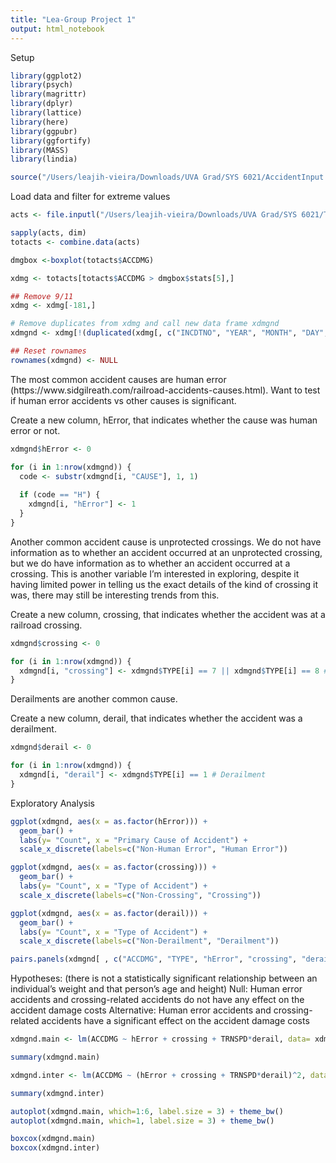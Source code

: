 ```yaml
---
title: "Lea-Group Project 1"
output: html_notebook
---
```


Setup
```r
library(ggplot2)
library(psych)
library(magrittr)
library(dplyr)
library(lattice)
library(here)
library(ggpubr)
library(ggfortify)
library(MASS)
library(lindia)

source("/Users/leajih-vieira/Downloads/UVA Grad/SYS 6021/AccidentInput.R")
```

Load data and filter for extreme values
```r
acts <- file.inputl("/Users/leajih-vieira/Downloads/UVA Grad/SYS 6021/Train Data")

sapply(acts, dim)
totacts <- combine.data(acts)

dmgbox <-boxplot(totacts$ACCDMG)

xdmg <- totacts[totacts$ACCDMG > dmgbox$stats[5],]

## Remove 9/11
xdmg <- xdmg[-181,]

# Remove duplicates from xdmg and call new data frame xdmgnd
xdmgnd <- xdmg[!(duplicated(xdmg[, c("INCDTNO", "YEAR", "MONTH", "DAY", "TIMEHR", "TIMEMIN")])),]

## Reset rownames
rownames(xdmgnd) <- NULL
```

The most common accident causes are human error (https://www.sidgilreath.com/railroad-accidents-causes.html). Want to test if human error accidents vs other causes is significant.

Create a new column, hError, that indicates whether the cause was human error or not.
```r
xdmgnd$hError <- 0

for (i in 1:nrow(xdmgnd)) {
  code <- substr(xdmgnd[i, "CAUSE"], 1, 1)
  
  if (code == "H") {
    xdmgnd[i, "hError"] <- 1
  }
}
```

Another common accident cause is unprotected crossings. We do not have information as to whether an accident occurred at an unprotected crossing, but we do have information as to whether an accident occurred at a crossing. This is another variable I'm interested in exploring, despite it having limited power in telling us the exact details of the kind of crossing it was, there may still be interesting trends from this.

Create a new column, crossing, that indicates whether the accident was at a railroad crossing.
```r
xdmgnd$crossing <- 0

for (i in 1:nrow(xdmgnd)) {
  xdmgnd[i, "crossing"] <- xdmgnd$TYPE[i] == 7 || xdmgnd$TYPE[i] == 8 # Hwy-rail crossing or RR Grade Crossing
}
```

Derailments are another common cause.

Create a new column, derail, that indicates whether the accident was a derailment.
```r
xdmgnd$derail <- 0

for (i in 1:nrow(xdmgnd)) {
  xdmgnd[i, "derail"] <- xdmgnd$TYPE[i] == 1 # Derailment
}
```

Exploratory Analysis
```r
ggplot(xdmgnd, aes(x = as.factor(hError))) +
  geom_bar() + 
  labs(y= "Count", x = "Primary Cause of Accident") + 
  scale_x_discrete(labels=c("Non-Human Error", "Human Error"))
```
```r
ggplot(xdmgnd, aes(x = as.factor(crossing))) +
  geom_bar() + 
  labs(y= "Count", x = "Type of Accident") + 
  scale_x_discrete(labels=c("Non-Crossing", "Crossing"))
```
```r
ggplot(xdmgnd, aes(x = as.factor(derail))) +
  geom_bar() + 
  labs(y= "Count", x = "Type of Accident") + 
  scale_x_discrete(labels=c("Non-Derailment", "Derailment"))
```

```r
pairs.panels(xdmgnd[ , c("ACCDMG", "TYPE", "hError", "crossing", "derail")])
```

Hypotheses:
(there is not a statistically significant relationship between an individual's weight and that person's age and height)
Null: Human error accidents and crossing-related accidents do not have any effect on the accident damage costs
Alternative: Human error accidents and crossing-related accidents have a significant effect on the accident damage costs

```r
xdmgnd.main <- lm(ACCDMG ~ hError + crossing + TRNSPD*derail, data= xdmgnd)

summary(xdmgnd.main)
```
```r
xdmgnd.inter <- lm(ACCDMG ~ (hError + crossing + TRNSPD*derail)^2, data= xdmgnd)

summary(xdmgnd.inter)
```
```r
autoplot(xdmgnd.main, which=1:6, label.size = 3) + theme_bw()
autoplot(xdmgnd.main, which=1, label.size = 3) + theme_bw()
```

```r
boxcox(xdmgnd.main)
boxcox(xdmgnd.inter)
```


















